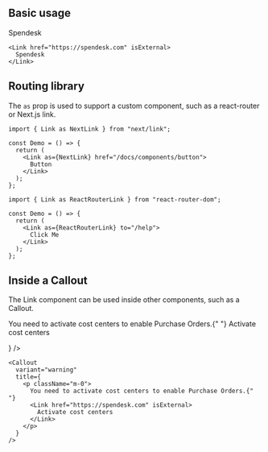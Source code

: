 
## Basic usage

<Preview className="body-m">
  <Link href="https://spendesk.com" isExternal>
    Spendesk
  </Link>
</Preview>

```tsx sandbox
<Link href="https://spendesk.com" isExternal>
  Spendesk
</Link>
```

## Routing library

The `as` prop is used to support a custom component, such as a react-router or Next.js link.

```tsx
import { Link as NextLink } from "next/link";

const Demo = () => {
  return (
    <Link as={NextLink} href="/docs/components/button">
      Button
    </Link>
  );
};
```

```tsx
import { Link as ReactRouterLink } from "react-router-dom";

const Demo = () => {
  return (
    <Link as={ReactRouterLink} to="/help">
      Click Me
    </Link>
  );
};
```

## Inside a Callout

The Link component can be used inside other components, such as a Callout.

<Preview>
  <Callout
    className="max-w-[440px]"
    variant="warning"
    title={
      <p className="m-0">
        You need to activate cost centers to enable Purchase Orders.{" "}
        <Link href="https://spendesk.com" isExternal>
          Activate cost centers
        </Link>
      </p>
    }
  />
</Preview>

```tsx sandbox
<Callout
  variant="warning"
  title={
    <p className="m-0">
      You need to activate cost centers to enable Purchase Orders.{" "}
      <Link href="https://spendesk.com" isExternal>
        Activate cost centers
      </Link>
    </p>
  }
/>
```
